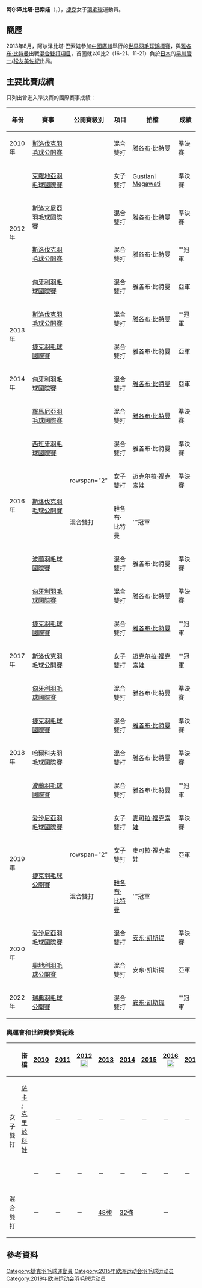 {{noteTA|G1=Badminton}}
{{Infobox 羽球選手
| playername              = 阿尔泽比塔·巴索娃<br/>{{lang|cs|Alžběta Bášová}}
| image                   = Badminton photo.jpg
| size                    = 240px
| caption                 = 
| birth_name              = 
| date_of_birth           = {{birth_date_and_age|1993|10|22}}<ref name="15Baku">{{cite web|title=Athletes - Czech Republic CZE - Alzbeta Basova|url=http://www.baku2015.com/athletes/athlete=basova-alzbeta-1017603/index.html?intcmp=athletes-hub|publisher=Baku 2015 European Games official website|access-date=2015-06-15|archive-url=https://web.archive.org/web/20180218025730/http://www.baku2015.com/athletes/athlete=basova-alzbeta-1017603/index.html?intcmp=athletes-hub|archive-date=2018-02-18|dead-url=yes}}{{en}}</ref>
| place_of_birth          = {{CZE}}[[赫拉德茨-克拉洛韦|赫拉德茨-克拉洛韦]]<ref name="15Baku"/>
| height                  = {{height|m=1.73}}<ref name="15Baku"/>
| weight                  = {{weight|kg=62}}<ref name="15Baku"/>
| event                   = 女子雙打、混合雙打
| country                 = {{CZE}}
| years_started           = 
| handedness              = 
| coach                   = [[Petr_Basa|Petr Basa]]<br/>[[Michal_Turon|Michal Turon]]<ref name="15Baku"/>
| highest_ranking         = 第56位（混雙-[[雅各布·比特曼|比特曼]]）
| date_of_highest_ranking = 2013年10月17日<ref name="ranking">[http://bwfcontent.tournamentsoftware.com/ranking/player.aspx?id=11138&player=144274 BWF World Ranking - Ranking of Alzbeta BASOVA (39172)] {{Wayback|url=http://bwfcontent.tournamentsoftware.com/ranking/player.aspx?id=11138&player=144274 |date=20170305013031 }}{{en}}</ref>
| current_ranking         = 第559位（女雙-[[迈克尔拉·福克索娃|福克索娃]]）<br/>第894位（女雙-[[Zuzana_Pavelkova|Pavelkova]]）<br/>第174位（混雙-[[雅各布·比特曼|比特曼]]）
| date_of_current_ranking = 2016年5月5日<ref>[http://bwfcontent.tournamentsoftware.com/ranking/category.aspx?id=11138&category=475 BWF World Ranking - BWF世界排名榜 (5/5/2016) - Women's doubles] {{Webarchive|url=https://archive.is/20160505121541/http://bwfcontent.tournamentsoftware.com/ranking/category.aspx?id=11138&category=475 |date=2016-05-05 }}{{en}}</ref><ref>[http://bwfcontent.tournamentsoftware.com/ranking/category.aspx?id=11138&category=476 BWF World Ranking - BWF世界排名榜 (5/5/2016) - Mixed doubles] {{Wayback|url=http://bwfcontent.tournamentsoftware.com/ranking/category.aspx?id=11138&category=476 |date=20210813070046 }}{{en}}</ref>
| played                  = 10勝–16負（女單）<br/>33勝–38負（女雙）<br/>67勝–65負（混雙）
| titles                  = 
| bwf_profile             = CE5BAA3E-1B35-473A-9F0C-8AE2F0EF7AF0
| bwf_id                  = 39172
| updated                 = 2016年5月5日
}}
{{MedalTableTop}}
{{MedalSport | 女子[[羽毛球|羽毛球]]}}
{{MedalCountry | {{CZE}}}}
{{MedalBottom}}
'''阿尔泽比塔·巴索娃'''（{{lang-cs|'''Alžběta Bášová'''}}，{{bd|1993年|10月22日}}），[[捷克|捷克]]女子[[羽毛球|羽毛球]]運動員。

==簡歷==
2013年8月，阿尔泽比塔·巴索娃參加[[中國|中國]][[廣州|廣州]]舉行的[[2013年世界羽毛球錦標賽|世界羽毛球錦標賽]]，與[[雅各布·比特曼|雅各布·比特曼]]出戰[[2013年世界羽毛球錦標賽混合雙打項目|混合雙打項目]]，首圈就以0比2（16-21、11-21）負於[[日本|日本]]的[[早川賢一|早川賢一]]/[[松友美佐紀|松友美佐紀]]出局。

==主要比賽成績==
只列出曾進入準決賽的國際賽事成績：
{| class=wikitable style="text-align:center; font-size:small;" 
!width="50"|年份
!width="180"|賽事
!width="80"|公開賽級別
!width="60"|項目
!width="150"|拍檔
!width="50"|成績
|-
!rowspan="1"|2010年
|[[2010年斯洛伐克羽毛球公開賽|斯洛伐克羽毛球公開賽]]
|{{BWFFS}}
|混合雙打
|[[雅各布·比特曼|雅各布·比特曼]]
|bgcolor="#b8860b"|準決賽
|-
!rowspan="4"|2012年
|[[2012年克羅地亞羽毛球國際賽|克羅地亞羽毛球國際賽]]
|{{BWFIS}}
|女子雙打
|{{flagicon|INA}} [[Gustiani_Megawati|Gustiani Megawati]]
|bgcolor="#b8860b"|準決賽
|-
|[[2012年斯洛文尼亞羽毛球國際賽|斯洛文尼亞羽毛球國際賽]]
|{{BWFIS}}
|混合雙打
|[[雅各布·比特曼|雅各布·比特曼]]
|bgcolor="#b8860b"|準決賽
|-
|[[2012年斯洛伐克羽毛球公開賽|斯洛伐克羽毛球公開賽]]
|{{BWFFS}}
|混合雙打
|雅各布·比特曼
|bgcolor="gold"|'''冠軍
|-
|[[2012年匈牙利羽毛球國際賽|匈牙利羽毛球國際賽]]
|{{BWFIS}}
|混合雙打
|雅各布·比特曼
|bgcolor="silver"|亞軍
|-
!rowspan="2"|2013年
|[[2013年斯洛伐克羽毛球公開賽|斯洛伐克羽毛球公開賽]]
|{{BWFFS}}
|混合雙打
|[[雅各布·比特曼|雅各布·比特曼]]
|bgcolor="gold"|'''冠軍
|-
|[[2013年捷克羽毛球國際賽|捷克羽毛球國際賽]]
|{{BWFIC}}
|混合雙打
|雅各布·比特曼
|bgcolor="silver"|亞軍
|-
!rowspan="1"|2014年
|[[2014年匈牙利羽毛球國際賽|匈牙利羽毛球國際賽]]
|{{BWFIS}}
|混合雙打
|[[雅各布·比特曼|雅各布·比特曼]]
|bgcolor="silver"|亞軍
|-
!rowspan="6"|2016年
|[[2016年羅馬尼亞羽毛球國際賽|羅馬尼亞羽毛球國際賽]]
|{{BWFIS}}
|混合雙打
|[[雅各布·比特曼|雅各布·比特曼]]
|bgcolor="#b8860b"|準決賽
|-
|[[2016年西班牙羽毛球國際賽|西班牙羽毛球國際賽]]
|{{BWFIC}}
|混合雙打
|雅各布·比特曼
|bgcolor="#b8860b"|準決賽
|-
|rowspan="2"|[[2016年斯洛伐克羽毛球公開賽|斯洛伐克羽毛球公開賽]]
|rowspan="2" {{BWFFS}}
|女子雙打
|[[迈克尔拉·福克索娃|迈克尔拉·福克索娃]]
|bgcolor="#b8860b"|準決賽
|-
|混合雙打
|雅各布·比特曼
|bgcolor="gold"|'''冠軍
|-
|[[2016年波蘭羽毛球國際賽|波蘭羽毛球國際賽]]
|{{BWFIS}}
|混合雙打
|雅各布·比特曼
|bgcolor="#b8860b"|準決賽
|-
|[[2016年匈牙利羽毛球國際賽|匈牙利羽毛球國際賽]]
|{{BWFIS}}
|混合雙打
|雅各布·比特曼
|bgcolor="#b8860b"|準決賽
|-
!rowspan="3"|2017年
|[[2017年捷克羽毛球國際賽|捷克羽毛球國際賽]]
|{{BWFFS}}
|混合雙打
|[[雅各布·比特曼|雅各布·比特曼]]
|bgcolor="gold"|'''冠軍
|-
|[[2017年斯洛伐克羽毛球公開賽|斯洛伐克羽毛球公開賽]]
|{{BWFFS}}
|女子雙打
|[[迈克尔拉·福克索娃|迈克尔拉·福克索娃]]
|bgcolor="gold"|'''冠軍
|-
|[[2017年匈牙利羽毛球國際賽|匈牙利羽毛球國際賽]]
|{{BWFIS}}
|混合雙打
|雅各布·比特曼
|bgcolor="#b8860b"|準決賽
|-
!rowspan="3"|2018年
|[[2018年捷克羽毛球國際賽|捷克羽毛球國際賽]]
|{{BWFIS}}
|混合雙打
|[[雅各布·比特曼|雅各布·比特曼]]
|bgcolor="#b8860b"|準決賽
|-
|[[2018年哈爾科夫羽毛球國際賽|哈爾科夫羽毛球國際賽]]
|{{BWFIC}}
|混合雙打
|雅各布·比特曼
|bgcolor="#b8860b"|準決賽
|-
|[[2018年波蘭羽毛球國際賽|波蘭羽毛球國際賽]]
|{{BWFIS}}
|混合雙打
|雅各布·比特曼
|bgcolor="gold"|'''冠軍
|-
!rowspan="3"|2019年
|[[2019年愛沙尼亞羽毛球國際賽|愛沙尼亞羽毛球國際賽]]
|{{BWFIS}}
|女子雙打
|[[麥可拉·福克索娃|麥可拉·福克索娃]]
|bgcolor="#b8860b"|準決賽
|-
|rowspan="2"|[[2019年捷克羽毛球公開賽|捷克羽毛球公開賽]]
|rowspan="2" {{BWFFS}}
|女子雙打
|麥可拉·福克索娃
|bgcolor="silver"|亞軍
|-
|混合雙打
|[[雅各布·比特曼|雅各布·比特曼]]
|bgcolor="gold"|'''冠軍
|-
!rowspan="2"|2020年
|[[2020年愛沙尼亞羽毛球國際賽|愛沙尼亞羽毛球國際賽]]
|{{BWFIS}}
|混合雙打
|{{flagicon|FIN}} [[安东·凯斯提|安东·凯斯提]]
|bgcolor="#b8860b"|準決賽
|-
|[[2020年奧地利羽毛球公開賽|奧地利羽毛球公開賽]]
|{{BWFIC}}
|混合雙打
|{{flagicon|FIN}} 安东·凯斯提
|bgcolor="silver"|亞軍
|-
!rowspan="1"|2022年
|[[2022年瑞典羽毛球公開賽|瑞典羽毛球公開賽]]
|{{BWFIS}}
|混合雙打
|{{flagicon|FIN}} [[安东·凯斯提|安东·凯斯提]]
|bgcolor="gold"|'''冠軍
|}
{{BWF賽事級別索引}}

===奧運會和世錦賽參賽紀錄===
{| class=wikitable style="text-align:center; font-size:small;" 
!
!搭檔
!width="50"|[[2010年世界羽毛球錦標賽|2010]]
!width="50"|[[2011年世界羽毛球錦標賽|2011]]
!width="80"|[[2012年夏季奧林匹克運動會羽毛球比賽|2012]] [[File:Olympic_rings_without_rims.svg|20px]]
!width="50"|[[2013年世界羽毛球錦標賽|2013]]
!width="50"|[[2014年世界羽毛球錦標賽|2014]]
!width="50"|[[2015年世界羽毛球錦標賽|2015]]
!width="80"|[[2016年夏季奧林匹克運動會羽毛球比賽|2016]] [[File:Olympic_rings_without_rims.svg|20px]]
!width="50"|[[2017年世界羽毛球錦標賽|2017]]
!width="50"|[[2018年世界羽毛球錦標賽|2018]]
!width="50"|[[2019年世界羽毛球錦標賽|2019]]
|-
!rowspan="2" width="80"|女子雙打
|align="left"|[[萨卡·克里兹科娃|萨卡·克里兹科娃]]
|{{nowrap|[[2010年世界羽毛球錦標賽女子雙打項目|48強]] (退賽)}}
|－
|－
|－
|－
|－
|－
|－
|－
|－
|-
|align="left"|{{nowrap|[[迈克尔拉·福克索娃|迈克尔拉·福克索娃]]}}
|－
|－
|－
|－
|－
|－
|－
|－
|－
|[[2019年世界羽毛球錦標賽女子雙打項目|48強]]
|-
|
|-
!width="80"|混合雙打
|align="left"|{{nowrap|[[雅各布·比特曼|雅各布·比特曼]]}}
|－
|－
|－
|[[2013年世界羽毛球錦標賽混合雙打項目|48強]]
|[[2014年世界羽毛球錦標賽混合雙打項目|32強]]
|{{nowrap|[[2015年世界羽毛球錦標賽混合雙打項目|48強]] (退賽)}}
|－
|{{nowrap|[[2017年世界羽毛球錦標賽混合雙打項目|48強]] (退賽)}}
|[[2018年世界羽毛球錦標賽混合雙打項目|48強]]
|[[2019年世界羽毛球錦標賽混合雙打項目|32強]]
|}

==參考資料==
{{Reflist}}

{{DEFAULTSORT:Basova, Alzbeta}}
[[Category:捷克羽毛球運動員|Category:捷克羽毛球運動員]]
[[Category:2015年欧洲运动会羽毛球运动员|Category:2015年欧洲运动会羽毛球运动员]]
[[Category:2019年欧洲运动会羽毛球运动员|Category:2019年欧洲运动会羽毛球运动员]]